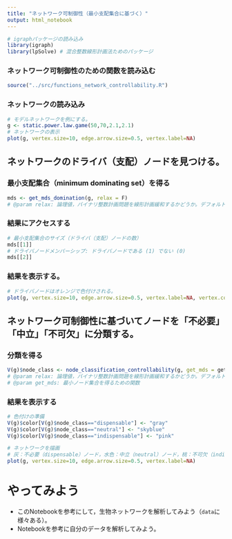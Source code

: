 ```yaml
---
title: "ネットワーク可制御性（最小支配集合に基づく）"
output: html_notebook
---
```



```r
# igraphパッケージの読み込み
library(igraph)
library(lpSolve) # 混合整数線形計画法ためのパッケージ
```

### ネットワーク可制御性のための関数を読み込む
```r
source("../src/functions_network_controllability.R")
```

### ネットワークの読み込み
```r
# モデルネットワークを例にする。
g <- static.power.law.game(50,70,2.1,2.1)
# ネットワークの表示
plot(g, vertex.size=10, edge.arrow.size=0.5, vertex.label=NA)
```
## ネットワークのドライバ（支配）ノードを見つける。

### 最小支配集合（minimum dominating set）を得る
```r
mds <- get_mds_domination(g, relax = F)
# @param relax: 論理値，バイナリ整数計画問題を線形計画緩和するかどうか。デフォルトはF（しない）。
```

### 結果にアクセスする
```r
# 最小支配集合のサイズ（ドライバ（支配）ノードの数）
mds[[1]]
# ドライバノードメンバーシップ: ドライバノードである (1) でない (0)
mds[[2]]
```

### 結果を表示する。
```r
# ドライバノードはオレンジで色付けされる。
plot(g, vertex.size=10, edge.arrow.size=0.5, vertex.label=NA, vertex.color=c("white","orange")[mds[[2]]+1])
```

## ネットワーク可制御性に基づいてノードを「不必要」「中立」「不可欠」に分類する。
### 分類を得る
```r
V(g)$node_class <- node_classification_controllability(g, get_mds = get_mds_domination, relax = F)
# @param relax: 論理値，バイナリ整数計画問題を線形計画緩和するかどうか。デフォルトはF（しない）。
# @param get_mds: 最小ノード集合を得るための関数
```

### 結果を表示する

```r
# 色付けの準備
V(g)$color[V(g)$node_class=="dispensable"] <- "gray"
V(g)$color[V(g)$node_class=="neutral"] <- "skyblue"
V(g)$color[V(g)$node_class=="indispensable"] <- "pink"
```

```r
# ネットワークを描画
# 灰：不必要（dispensable）ノード，水色：中立（neutral）ノード，桃：不可欠（indispensable）ノード
plot(g, vertex.size=10, edge.arrow.size=0.5, vertex.label=NA)
```

# やってみよう
  + このNotebookを参考にして，生物ネットワークを解析してみよう（``data``に様々ある）。
  + Notebookを参考に自分のデータを解析してみよう。